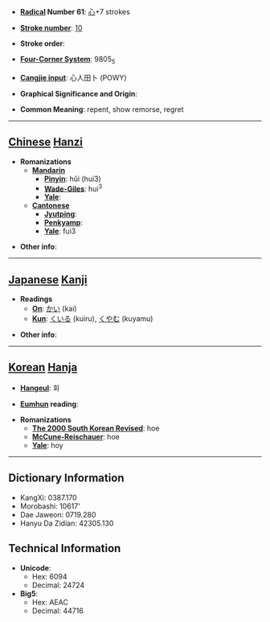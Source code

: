 * '''[[Wiktionary:Chinese radical index| Radical]] Number 61''': [[Wiktionary:Chinese radical index 心|心]]+7 strokes

* '''[[Wiktionary:Chinese total strokes index|Stroke number]]''': [[Wiktionary:Chinese total strokes index 10|10]]

* '''Stroke order''': 

* '''[[Wiktionary:Chinese four corner index|Four-Corner System]]''': 9805<sub>5</sub>

* '''[[Wiktionary:Chinese Cangjie index|Cangjie input]]''': 心人田卜 (POWY)

* '''Graphical Significance and Origin''': 

* '''Common Meaning''': repent, show remorse, regret

----

== [[Chinese]] [[Hanzi]] ==

* '''Romanizations'''
** '''[[Mandarin]]'''
*** '''[[Pinyin]]''': hǔi (hui3)
*** '''[[Wade-Giles]]''': hui<sup>3</sup>
*** '''[[Yale]]''': 
** '''[[Cantonese]]'''
*** '''[[Jyutping]]''':
*** '''[[Penkyamp]]''': 
*** '''[[Yale]]''': fui3

* '''Other info''': 

----

== [[Japanese]] [[Kanji]] ==

* '''Readings'''
** '''[[On]]''': [[かい]] (kai)
** '''[[Kun]]''': [[くいる]] (kuiru), [[くやむ]] (kuyamu)

* '''Other info''':  

----

== [[Korean]] [[Hanja]] ==

* '''[[Hangeul]]''': 회

* '''[[Eumhun]] reading''': 

* '''Romanizations'''
** '''[[The 2000 South Korean Revised Romanization|The 2000 South Korean Revised]]''': hoe
** '''[[McCune-Reischauer]]''': hoe
** '''[[Yale]]''': hoy

----

== Dictionary Information ==

* KangXi: 0387.170
* Morobashi: 10617'
* Dae Jaweon: 0719.280
* Hanyu Da Zidian: 42305.130

== Technical Information ==

* '''Unicode''':
** Hex: 6094
** Decimal: 24724
* '''Big5''':
** Hex: AEAC
** Decimal: 44716